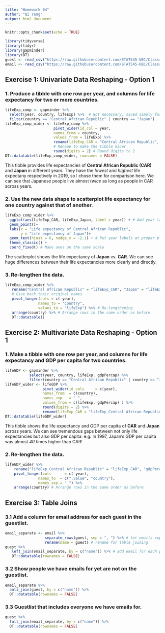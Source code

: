 ```yaml
---
title: "Homework 04"
author: "Qi Yang"
output: html_document
---
```


```r
knitr::opts_chunk$set(echo = TRUE)
```
```r
library(tidyverse)
library(tidyr)
library(gapminder)
library(DT)
guest <- read_csv("https://raw.githubusercontent.com/STAT545-UBC/Classroom/master/data/wedding/attend.csv")
email <- read_csv("https://raw.githubusercontent.com/STAT545-UBC/Classroom/master/data/wedding/emails.csv")
```

## Exercise 1: Univariate Data Reshaping - Option 1
### 1. Produce a tibble with one row per year, and columns for life expectancy for two or more countries.
```r
lifeExp_comp <- gapminder %>% 
  select(year, country, lifeExp) %>%  # Not necessary, saved simply for comparison with data re-lengthening
  filter(country == "Central African Republic" | country == "Japan")
lifeExp_comp_wider <- lifeExp_comp %>%  
                      pivot_wider(id_col = year, 
                      names_from = country,
                      values_from = lifeExp) %>% 
                      rename(lifeExp_CAR = "Central African Republic", lifeExp_Japan = "Japan") %>%  
                      # Rename to make the tibble nicer
                      round(digits = 2) # Round digits to 2
DT::datatable(lifeExp_comp_wider, rownames = FALSE)
```
This tibble provides life expectancies of **Central African Republic (CAR)** and **Japan** in different years. They have the *lowest* and *highest* life expectany respectively in 2019, so I chose them for comparison here. We can see that Japanese people live almost *twice* as long as people in CAR across years.

### 2. Use the new data shape to scatterplot life expectancy for one country against that of another.
```r
lifeExp_comp_wider %>% 
  ggplot(aes(lifeExp_CAR, lifeExp_Japan, label = year)) + # Add year labels
  geom_point()+
  labs(x = "Life expectancy of Central African Republic",
       y = "Life expectancy of Japan")+
  geom_text(hjust = 0, nudge_x = -2.1) + # Put year labels at proper places
  theme_classic() +
  coord_fixed() # Make axes on the same scale
```

The scatterplot shows the life expectancy of **Japan** vs. **CAR**. We can see huge differences between their life expectancies more clearly and directly.

### 3. Re-lengthen the data.

```r
lifeExp_comp_wider %>% 
   rename("Central African Republic" = "lifeExp_CAR", "Japan" = "lifeExp_Japan") %>% 
   # Give back their original names
   pivot_longer(cols = c(-year),
               names_to = "country",
               values_to = "lifeExp") %>% # Re-lengthening 
   arrange(country) %>% # Arrange rows in the same order as before
   DT::datatable()
```

## Exercise 2: Multivariate Data Reshaping - Option 1
### 1. Make a tibble with one row per year, and columns for life expectancy and GDP per capita for two countries.

```r
lifeGDP <- gapminder %>%
           select(year, country, lifeExp, gdpPercap) %>% 
           filter(country == "Central African Republic" | country == "Japan") 
lifeGDP_wider <- lifeGDP %>% 
                 pivot_wider(id_cols     = c(year),
                 names_from  = c(country), 
                 names_sep   = "_", 
                 values_from = c(lifeExp, gdpPercap) ) %>% 
                 round(digits = 2) %>% 
                 rename(lifeExp_CAR = "lifeExp_Central African Republic", gdpPercap_CAR = "gdpPercap_Central African Republic")
DT::datatable(lifeGDP_wider)
```
This tibble shows the life expectancy and GDP per capita of **CAR** and **Japan** across years. We can see tremendous gaps between not only life expectancies but also GDP per capita: e.g. In 1997, Japan's GDP per capita was almost *40* times higher than CAR!

### 2. Re-lengthen the data.

```r
lifeGDP_wider %>% 
    rename("lifeExp_Central African Republic" = "lifeExp_CAR", "gdpPercap_Central African Republic" = "gdpPercap_CAR") %>% 
    pivot_longer(cols      = c(-year), 
               names_to  = c(".value", "country"),
               names_sep = "_") %>% 
    arrange(country) # Arrange rows in the same order as before
```


## Exercise 3: Table Joins
### 3.1 Add a column for email address for each guest in the guestlist.

```r
email_separate <- email %>% 
                  separate_rows(guest, sep = ", ") %>% # let emails separated for each person
                  rename(name = guest) # rename for table joining
guest %>% 
   left_join(email_separate, by = c("name")) %>% # add email for each person in guest dataset 
   DT::datatable(rownames = FALSE)
```

### 3.2 Show people we have emails for yet are not on the guestlist.

```r
email_separate %>% 
  anti_join(guest, by = c("name")) %>% 
  DT::datatable(rownames = FALSE)
```

### 3.3 Guestlist that includes everyone we have emails for.

```r
guest %>% 
  full_join(email_separate, by = c("name")) %>% 
  DT::datatable(rownames = FALSE)
```

